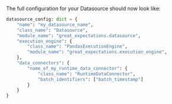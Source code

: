 
<ConfigForAssetsRuntime />

The full configuration for your Datasource should now look like:

```python
datasource_config: dict = {
    "name": "my_datasource_name",
    "class_name": "Datasource",
    "module_name": "great_expectations.datasource",
    "execution_engine": {
        "class_name": "PandasExecutionEngine",
        "module_name": "great_expectations.execution_engine",
    },
    "data_connectors": {
        "name_of_my_runtime_data_connector": {
            "class_name": "RuntimeDataConnector",
            "batch_identifiers": ["batch_timestamp"]
        }
    }
}
```

<CautionRuntimeBatchIdentifierValues />